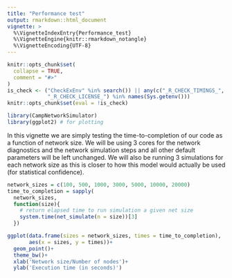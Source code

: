```yaml
---
title: "Performance test"
output: rmarkdown::html_document
vignette: >
  %\VignetteIndexEntry{Performance_test}
  %\VignetteEngine{knitr::rmarkdown_notangle}
  %\VignetteEncoding{UTF-8}
---
```


```r
knitr::opts_chunk$set(
  collapse = TRUE,
  comment = "#>"
)
is_check <- ("CheckExEnv" %in% search()) || any(c("_R_CHECK_TIMINGS_",
             "_R_CHECK_LICENSE_") %in% names(Sys.getenv()))
knitr::opts_chunk$set(eval = !is_check)
```

```r
library(CampNetworkSimulator)
library(ggplot2) # for plotting
```

In this vignette we are simply testing the time-to-completion of our code as a function of network size. We will be using 3 cores for the network diagnostics and the network simulation steps and all other default parameters will be left unchanged. We will also be running 3 simulations for each network size as this is closer to how this model would actually be used (for statistical confidence).

```r
network_sizes = c(100, 500, 1000, 3000, 5000, 10000, 20000)
time_to_completion = sapply(
  network_sizes,
  function(size){
    # return elapsed time to run simulation a given net size
    system.time(net_simulate(n = size))[3]
  })
```

```r
ggplot(data.frame(sizes = network_sizes, times = time_to_completion),
       aes(x = sizes, y = times))+
  geom_point()+
  theme_bw()+
  xlab('Network size/Number of nodes')+
  ylab('Execution time (in seconds)')
```







